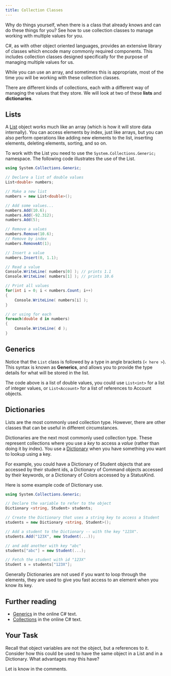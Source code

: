 ```yaml
---
title: Collection Classes
---
```


Why do things yourself, when there is a class that already knows and can do these things for you? See how to use collection classes to manage working with multiple values for you.

C#, as with other object oriented languages, provides an extensive library of classes which encode many commonly required components. This includes collection classes designed specifically for the purpose of managing multiple values for us.

While you can use an array, and sometimes this is appropriate, most of the time you will be working with these collection classes.

There are different kinds of collections, each with a different way of managing the values that they store. We will look at two of these **lists** and **dictionaries**.

## Lists

A [List](https://msdn.microsoft.com/en-us/library/6sh2ey19(v=vs.110).aspx) object works much like an array (which is how it will store data internally). You can access elements by index, just like arrays, but you can also perform operations like adding new elements to the list, inserting elements, deleting elements, sorting, and so on.

To work with the List you need to use the `System.Collections.Generic;` namespace. The following code illustrates the use of the List.

```cs
using System.Collections.Generic;

// Declare a list of double values
List<double> numbers;

// Make a new list
numbers = new List<double>();

// Add some values...
numbers.Add(10.6);
numbers.Add(-92.312);
numbers.Add(5);

// Remove a values
numbers.Remove(10.6);
// Remove by index
numbers.RemoveAt(1);

// Insert a value
numbers.Insert(0, 1.1);

// Read a value
Console.WriteLine( numbers[0] ); // prints 1.1
Console.WriteLine( numbers[1] ); // prints 10.6

// Print all values
for(int i = 0; i < numbers.Count; i++)
{
    Console.WriteLine( numbers[i] );
}

// or using for each
foreach(double d in numbers)
{
    Console.WriteLine( d );
}
```

## Generics

Notice that the `List` class is followed by a type in angle brackets (`< here >`). This syntax is known as **Generics**, and allows you to provide the type details for what will be stored in the list.

The code above is a list of double values, you could use `List<int>` for a list of integer values, or `List<Account>` for a list of references to Account objects.

## Dictionaries

Lists are the most commonly used collection type. However, there are other classes that can be useful in different circumstances.

Dictionaries are the next most commonly used collection type. These represent collections where you use a _key_ to access a _value_ (rather than doing it by index). You use a [Dictionary](https://msdn.microsoft.com/en-us/library/xfhwa508(v=vs.110).aspx) when you have something you want to lookup using a key.

For example, you could have a Dictionary of Student objects that are accessed by their student ids, a Dictionary of Command objects accessed by their keywords, or a Dictionary of Colors accessed by a StatusKind.

Here is some example code of Dictionary use.

```cs
using System.Collections.Generic;

// Declare the variable to refer to the object
Dictionary <string, Student> students;

// Create the Dictionary that uses a string key to access a Student
students = new Dictionary <string, Student>();

// Add a student to the Dictionary -- with the key "123X".
students.Add("123X", new Student(...));

// and add another with key "abc"
students["abc"] = new Student(...);

// Fetch the student with id "123X"
Student s = students["123X"];

```

Generally Dictionaries are not used if you want to loop through the elements, they are used to give you fast access to an element when you know its key.

## Further reading

- [Generics](https://en.wikibooks.org/wiki/C_Sharp_Programming/Generics) in the online C# text.
- [Collections](https://en.wikibooks.org/wiki/C_Sharp_Programming/The_.NET_Framework/Collections) in the online C# text.

## Your Task

Recall that object variables are not the object, but a references to it. Consider how this could be used to have the same object in a List and in a Dictionary. What advantages may this have?

Let is know in the comments.
